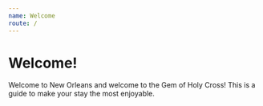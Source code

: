 ```yaml
---
name: Welcome
route: /
---
```


# Welcome!

Welcome to New Orleans and welcome to the Gem of Holy Cross! This is a guide to make your stay the most enjoyable.
